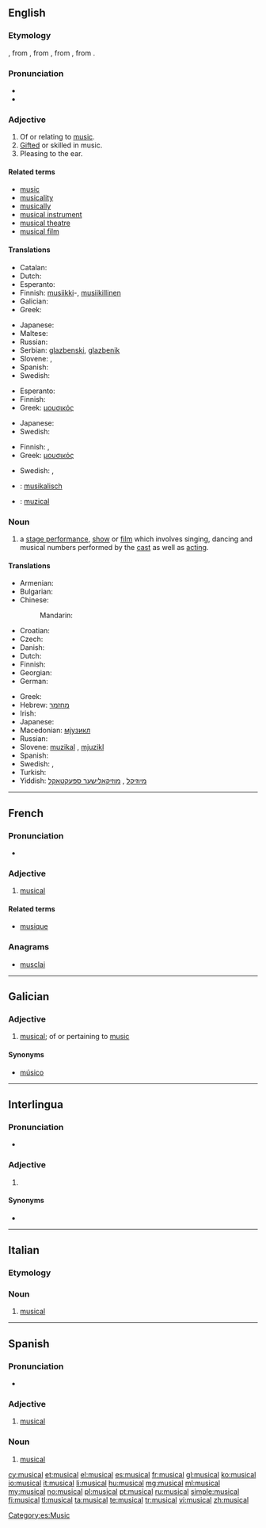 {{also|Musical}}
==English==
{{wikipedia}}

===Etymology===
{{etyl|enm}}, from {{etyl|fro}}, from {{etyl|la}} {{term|musicalis|lang=la}}, from {{etyl|grc}} {{term|μουσικός|lang=grc|tr=mousikos|sc=polytonic}}, from {{term|μουσική||music|lang=grc|tr=polytonic|tr=mousiki}}.

===Pronunciation===
* {{audio|en-us-musical.ogg|Audio (US)}}
* {{IPA|/ˈmju.zɪ.kəl/}}

===Adjective===
{{en-adj}}

# Of or relating to [[music]].
# [[gifted|Gifted]] or skilled in music.
# Pleasing to the ear.
#: {{usex|Her voice had a '''musical''' tone.}}

====Related terms====
* [[music]]
* [[musicality]]
* [[musically]]
* [[musical instrument]]
* [[musical theatre]]
* [[musical film]]

====Translations====
{{trans-top|of or relating to music}}
* Catalan: {{t-|ca|musical|m|f}}
* Dutch: {{t-|nl|muzikaal}}
* Esperanto: {{t-|eo|muzika}}
* Finnish: [[musiikki]]-, [[musiikillinen]]
* Galician: {{t+|gl|músico|xs=Galician}}
* Greek: {{t+|el|μουσικός}}
{{trans-mid}}
* Japanese: {{t-|ja|ミュージカルの|tr=myūjikaru-no|sc=Jpan}}
* Maltese: {{t-|mt|mużikali|xs=Maltese}}
* Russian: {{t+|ru|музыкальный|tr=muzykálʹnyj|sc=Cyrl}}
* Serbian: [[glazbenski]], [[glazbenik]]
* Slovene: {{t-|sl|glasben}}, {{t-|sl|muzikalen|alt=muzikálen}}
* Spanish: {{t|es|musical}}
* Swedish: {{t-|sv|musik-}}
{{trans-bottom}}

{{trans-top|gifted or skilled in music}}
* Esperanto: {{t-|eo|muzikema|xs=Esperanto}}
* Finnish: {{t-|fi|musikaalinen}}
* Greek: [[μουσικός]]
{{trans-mid}}
* Japanese: {{t-|ja|音楽的な|tr=ongaku-teki-na|sc=Jpan}}
* Swedish: {{t+|sv|musikalisk}}
{{trans-bottom}}

{{trans-top|pleasing to the ear}}
* Finnish: {{t-|fi|sointuva}}, {{t-|fi|melodinen}}
* Greek: [[μουσικός]]
{{trans-mid}}
* Swedish: {{t+|sv|melodisk}}, {{t-|sv|välljudande}}
{{trans-bottom}}

{{checktrans-top}}
* {{ttbc|de}}: [[musikalisch]]
* {{ttbc|ro}}: [[muzical]]
{{trans-bottom}}

===Noun===
{{en-noun}}

# a [[stage performance]], [[show]] or [[film]] which involves singing, dancing and musical numbers performed by the [[cast]] as well as [[acting]].

====Translations====
{{trans-top|stage performance, show or film}}
* Armenian: {{t-|hy|մյուզիքլ|tr=myuzikʿl|sc=Armn}}
* Bulgarian: {{t-|bg|мюзикъл|m|tr=mjúzikǎl|sc=Cyrl}}
* Chinese:
*: Mandarin: {{t|zh|歌舞片|tr=gēwǔpiàn|sc=Hani}}
* Croatian: {{t-|hr|mjuzikl|m}}
* Czech: {{t+|cs|muzikál|m}}
* Danish: {{t-|da|musical}}
* Dutch: {{t-|nl|musical|m}}
* Finnish: {{t-|fi|musikaali}}
* Georgian: {{t+|ka|მიუზიკლი|sc=Geor|xs=Georgian}}
* German: {{t+|de|Musical|n}}
{{trans-mid}}
* Greek: {{t+|el|μιούζικαλ|n}}
* Hebrew: [[מחזמר]] {{m}}
* Irish: {{t-|ga|ceoldráma|m}}
* Japanese: {{t-|ja|ミュージカル|tr=myūjikaru|sc=Jpan}}
* Macedonian: [[мјузикл]] {{m}}
* Russian: {{t+|ru|мюзикл|m|tr=mjúzikl|sc=Cyrl}}
* Slovene: [[muzikal]] {{m}}, [[mjuzikl]] {{m}}
* Spanish: {{t+|es|musical|m}}
* Swedish: {{t-|sv|musikal|c}}, {{t-|sv|musikalfilm|c}}
* Turkish: {{t+|tr|müzikal}}
* Yiddish: [[מיוזיקל]] {{m}}, [[מוזיקאַלישער ספּעקטאַקל]] {{m}}
{{trans-bottom}}

----

==French==

===Pronunciation===
* {{audio|Fr-musical.ogg|Audio}}

===Adjective===
{{fr-adj|mp=musicaux}}

# [[musical]]

====Related terms====
* [[musique]]

===Anagrams===
* [[musclai#French|musclai]]

----

==Galician==

===Adjective===
{{gl-adj|pl=musicais}}

# [[#English|musical]]; of or pertaining to [[music]]

====Synonyms====
* {{sense|musical}} [[músico]]

----

==Interlingua==

===Pronunciation===
* {{IPA|[muzikˈal]|lang=ia}}

===Adjective===
{{head|ia|adjective}}

# {{l|en|musical}} {{gloss|relating to music}}

====Synonyms====
* {{l|ia|music}}

----

==Italian==
{{wikipedia|lang=it}}

===Etymology===
{{etyl|en|it}}

===Noun===
{{head|it|noun|g=m}} {{inv}}

# [[#English|musical]]

----

==Spanish==

===Pronunciation===
* {{IPA|/mu.siˈkal/|lang=es}}

===Adjective===
{{es-adj|pl=musicales}}

# [[#English|musical]]

===Noun===
{{es-noun|m|pl=musicales}}

# [[#English|musical]]

[[Category:es:Music]]

[[cy:musical]]
[[et:musical]]
[[el:musical]]
[[es:musical]]
[[fr:musical]]
[[gl:musical]]
[[ko:musical]]
[[io:musical]]
[[it:musical]]
[[li:musical]]
[[hu:musical]]
[[mg:musical]]
[[ml:musical]]
[[my:musical]]
[[no:musical]]
[[pl:musical]]
[[pt:musical]]
[[ru:musical]]
[[simple:musical]]
[[fi:musical]]
[[tl:musical]]
[[ta:musical]]
[[te:musical]]
[[tr:musical]]
[[vi:musical]]
[[zh:musical]]